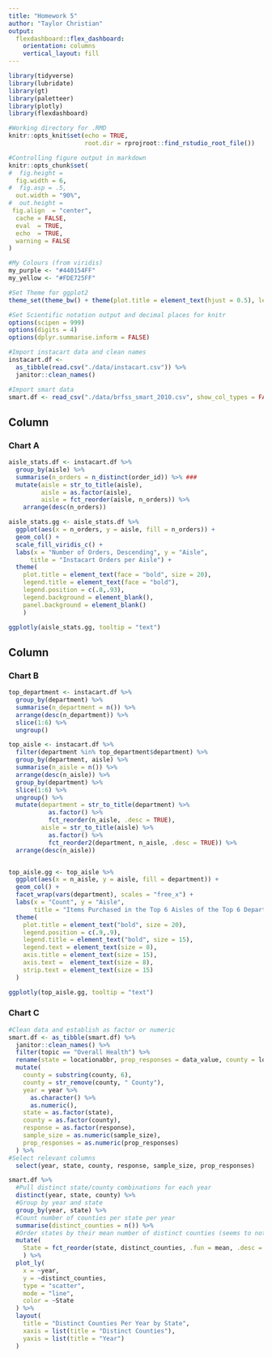 ```yaml
---
title: "Homework 5"
author: "Taylor Christian"
output: 
  flexdashboard::flex_dashboard:
    orientation: columns
    vertical_layout: fill
---
```


```r
library(tidyverse)
library(lubridate)
library(gt)
library(paletteer)
library(plotly)
library(flexdashboard)

#Working directory for .RMD
knitr::opts_knit$set(echo = TRUE,
                     root.dir = rprojroot::find_rstudio_root_file())

#Controlling figure output in markdown
knitr::opts_chunk$set(
#  fig.height =   
  fig.width = 6,
#  fig.asp = .5,
  out.width = "90%",
#  out.height = 
 fig.align  = "center",
  cache = FALSE,
  eval  = TRUE,
  echo  = TRUE,
  warning = FALSE
)

#My Colours (from viridis)
my_purple <- "#440154FF"
my_yellow <- "#FDE725FF"

#Set Theme for ggplot2
theme_set(theme_bw() + theme(plot.title = element_text(hjust = 0.5), legend.position = "bottom"))

#Set Scientific notation output and decimal places for knitr
options(scipen = 999)
options(digits = 4)
options(dplyr.summarise.inform = FALSE)
```


```r
#Import instacart data and clean names
instacart.df <- 
  as_tibble(read.csv("./data/instacart.csv")) %>%
  janitor::clean_names()

#Import smart data
smart.df <- read_csv("./data/brfss_smart_2010.csv", show_col_types = FALSE)
```

Column {data-width=2000}
-----------------------------------------------------------------------

### Chart A

```r
aisle_stats.df <- instacart.df %>%
  group_by(aisle) %>%
  summarise(n_orders = n_distinct(order_id)) %>% ###
  mutate(aisle = str_to_title(aisle),
         aisle = as.factor(aisle),
         aisle = fct_reorder(aisle, n_orders)) %>%
    arrange(desc(n_orders))

aisle_stats.gg <- aisle_stats.df %>%
  ggplot(aes(x = n_orders, y = aisle, fill = n_orders)) +
  geom_col() +
  scale_fill_viridis_c() +
  labs(x = "Number of Orders, Descending", y = "Aisle",
      title = "Instacart Orders per Aisle") +
  theme(
    plot.title = element_text(face = "bold", size = 20),
    legend.title = element_text(face = "bold"),
    legend.position = c(.8,.93),
    legend.background = element_blank(),
    panel.background = element_blank()
    )

ggplotly(aisle_stats.gg, tooltip = "text")
```

Column {data-width=2000}
-----------------------------------------------------------------------

### Chart B

``` r
top_department <- instacart.df %>%
  group_by(department) %>%
  summarise(n_department = n()) %>%
  arrange(desc(n_department)) %>%
  slice(1:6) %>%
  ungroup()

top_aisle <- instacart.df %>%
  filter(department %in% top_department$department) %>%
  group_by(department, aisle) %>%
  summarise(n_aisle = n()) %>%
  arrange(desc(n_aisle)) %>%
  group_by(department) %>%
  slice(1:6) %>%
  ungroup() %>%
  mutate(department = str_to_title(department) %>%
           as.factor() %>%
           fct_reorder(n_aisle, .desc = TRUE),
         aisle = str_to_title(aisle) %>%
           as.factor() %>%
           fct_reorder2(department, n_aisle, .desc = TRUE)) %>%
  arrange(desc(n_aisle))


top_aisle.gg <- top_aisle %>%
  ggplot(aes(x = n_aisle, y = aisle, fill = department)) +
  geom_col() +
  facet_wrap(vars(department), scales = "free_x") +
  labs(x = "Count", y = "Aisle",
       title = "Items Purchased in the Top 6 Aisles of the Top 6 Departments", fill = "Department") +
  theme(
    plot.title = element_text("bold", size = 20),
    legend.position = c(.9,.9),
    legend.title = element_text("bold", size = 15),
    legend.text = element_text(size = 8),
    axis.title = element_text(size = 15),
    axis.text =  element_text(size = 8),
    strip.text = element_text(size = 15)
  )

ggplotly(top_aisle.gg, tooltip = "text")
```  

### Chart C

```r
#Clean data and establish as factor or numeric
smart.df <- as_tibble(smart.df) %>%
  janitor::clean_names() %>%
  filter(topic == "Overall Health") %>%
  rename(state = locationabbr, prop_responses = data_value, county = locationdesc) %>%
  mutate(
    county = substring(county, 6),
    county = str_remove(county, " County"),
    year = year %>%
      as.character() %>%
      as.numeric(),
    state = as.factor(state),
    county = as.factor(county),
    response = as.factor(response),
    sample_size = as.numeric(sample_size),
    prop_responses = as.numeric(prop_responses)
  ) %>%
#Select relevant columns  
  select(year, state, county, response, sample_size, prop_responses)

smart.df %>%
  #Pull distinct state/county combinations for each year
  distinct(year, state, county) %>%
  #Group by year and state
  group_by(year, state) %>%
  #Count number of counties per state per year
  summarise(distinct_counties = n()) %>%
  #Order states by their mean number of distinct counties (seems to not be working?)
  mutate(
    State = fct_reorder(state, distinct_counties, .fun = mean, .desc = TRUE)
    ) %>%
  plot_ly(
    x = ~year,
    y = ~distinct_counties,
    type = "scatter",
    mode = "line",
    color = ~State
  ) %>%
  layout(
    title = "Distinct Counties Per Year by State",
    xaxis = list(title = "Distinct Counties"),
    yaxis = list(title = "Year")
  )
```

